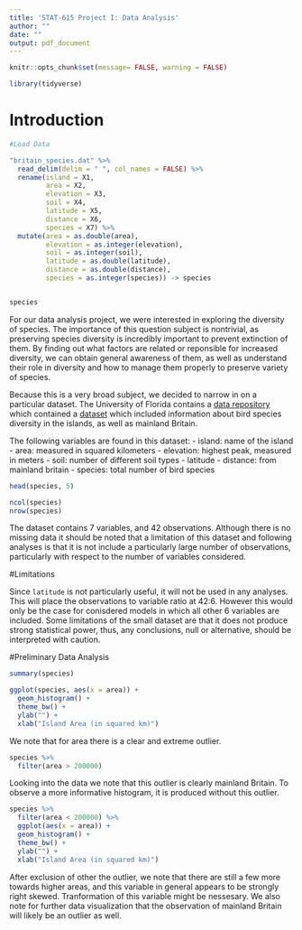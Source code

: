 ```yaml
---
title: 'STAT-615 Project I: Data Analysis'
author: ""
date: ""
output: pdf_document
---
```


```r
knitr::opts_chunk$set(message= FALSE, warning = FALSE)
```

```r
library(tidyverse)
```

# Introduction

```r
#Load Data

"britain_species.dat" %>%
  read_delim(delim = " ", col_names = FALSE) %>%
  rename(island = X1,
         area = X2,
         elevation = X3,
         soil = X4,
         latitude = X5,
         distance = X6,
         species = X7) %>%
  mutate(area = as.double(area),
         elevation = as.integer(elevation),
         soil = as.integer(soil),
         latitude = as.double(latitude),
         distance = as.double(distance),
         species = as.integer(species)) -> species


species
```

For our data analysis project, we were interested in exploring the diversity of species. The importance of this question subject is nontrivial, as preserving species diversity is incredibly important to prevent extinction of them. By finding out what factors are related or reponsible for increased diversity, we can obtain general awareness of them, as well as understand their role in diversity and how to manage them properly to preserve variety of species.

Because this is a very broad subject, we decided to narrow in on a particular dataset. The University of Florida contains a [data repository](http://users.stat.ufl.edu/~winner/datasets.html) which contained a [dataset](http://users.stat.ufl.edu/~winner/data/britain_species.dat) which included information about bird species diversity in the islands, as well as mainland Britain.


The following variables are found in this dataset:
- island: name of the island
- area: measured in squared kilometers
- elevation: highest peak, measured in meters
- soil: number of different soil types
- latitude
- distance: from mainland britain
- species: total number of bird species

```r
head(species, 5)
```

```r
ncol(species)
nrow(species)
```

The dataset contains 7 variables, and 42 observations. Although there is no missing data it should be noted that a limitation of this dataset and following analyses is that it is not include a particularly large number of observations, particularly with respect to the number of variables considered. 

#Limitations

Since `latitude` is not particularly useful, it will not be used in any analyses. This will place the observations to variable ratio at 42:6. However this would only be  the case for conisdered models in which all other 6 variables are included. Some limitations of the small dataset are that it does not produce strong statistical power, thus, any conclusions, null or alternative, should be interpreted with caution.

#Preliminary Data Analysis

```r
summary(species)
```

```r
ggplot(species, aes(x = area)) +
  geom_histogram() +
  theme_bw() +
  ylab("") +
  xlab("Island Area (in squared km)")
```

We note that for area there is a clear and extreme outlier.

```r
species %>%
  filter(area > 200000)
```

Looking into the data we note that this outlier is clearly mainland Britain. To observe a more informative histogram, it is produced without this outlier.

```r
species %>%
  filter(area < 200000) %>%
  ggplot(aes(x = area)) +
  geom_histogram() +
  theme_bw() +
  ylab("") +
  xlab("Island Area (in squared km)")
```

After exclusion of other the outlier, we note that there are still a few more towards higher areas, and this variable in general appears to be strongly right skewed. Tranformation of this variable might be nessesary. We also note for further data visualization that the observation of mainland Britain will likely be an outlier as well.



